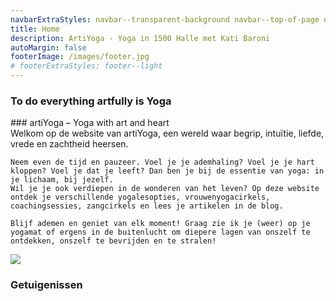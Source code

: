 ```yaml
---
navbarExtraStyles: navbar--transparent-background navbar--top-of-page navbar--dark
title: Home
description: ArtiYoga - Yoga in 1500 Halle met Kati Baroni
autoMargin: false
footerImage: /images/footer.jpg
# footerExtraStyles: footer--light
---
```

<Section>  
  <ContentWithBackground src="/images/lessons/priveyoga.jpg" className="vh-100 w-100">
  

  <SectionFooter>    
    <div className="quote quote--compact">
          <div className="quote__content">
            <h3>
              To do everything artfully is Yoga
            </h3>
          </div>
        </div>
    </SectionFooter>
 
  </ContentWithBackground>
  
</Section>

<Section>
  <Content className="section__content--auto-margin">
    ### artiYoga – Yoga with art and heart
    <br/>
    <span className="text--emphasized">Welkom</span> op de website van artiYoga, een wereld waar begrip, intuïtie, liefde, vrede en zachtheid heersen. 

    Neem even de tijd en pauzeer. Voel je je ademhaling? Voel je je hart kloppen? Voel je dat je leeft? Dan ben je bij de essentie van yoga: in je lichaam, bij jezelf.  
    Wil je je ook verdiepen in de wonderen van het leven? Op deze website ontdek je verschillende yogalesopties, vrouwenyogacirkels, coachingsessies, zangcirkels en lees je artikelen in de blog. 
    
    Blijf ademen en geniet van elk moment! Graag zie ik je (weer) op je yogamat of ergens in de buitenlucht om diepere lagen van onszelf te ontdekken, onszelf te bevrijden en te stralen!

  </Content>

  <Content className="vh-50 pl-0 pr-0 pt-3">
    <Image src="/images/yogastyles/hathayoga2.jpg" />
  </Content>
 
</Section>



<Section className="pb-3">  
  

  <Content className="w-100 section__content--auto-margin">
     <h3>Getuigenissen</h3>       
     <Carousel ContentWithBackgroundImageName="" folderNameWithMdxFiles="business-and-private-testimonial"/>   
  </Content>
</Section>
